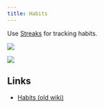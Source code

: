 ```yaml
---
title: Habits
---
```


Use [Streaks](https://streaksapp.com/) for tracking habits.

![](https://raw.githubusercontent.com/nikitavoloboev/media/main/nikiv.dev/25-feb/streaks-habits.png)

![](https://raw.githubusercontent.com/nikitavoloboev/media/main/nikiv.dev/25-feb/streaks-habits2.png)

## Links

- [Habits (old wiki)](https://wiki.nikiv.dev/focusing/habits)
